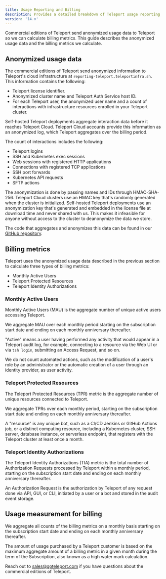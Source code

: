 ```yaml
---
title: Usage Reporting and Billing
description: Provides a detailed breakdown of Teleport usage reporting and billing.
version: '14.x'
---
```


Commercial editions of Teleport send anonymized usage data to Teleport so we can
calculate billing metrics. This guide describes the anonymized usage data and
the billing metrics we calculate.

## Anonymized usage data

The commercial editions of Teleport send anonymized information to Teleport's
cloud infrastructure at `reporting-teleport.teleportinfra.sh`.
This information contains the following:

- Teleport license identifier.
- Anonymized cluster name and Teleport Auth Service host ID.
- For each Teleport user, the anonymized user name and a count of interactions
  with infrastructure resources enrolled in your Teleport cluster.

Self-hosted Teleport deployments aggregate interaction data before it reaches
Teleport Cloud. Teleport Cloud accounts provide this information as an
anonymized log, which Teleport aggregates over the billing period.

The count of interactions includes the following:

- Teleport logins
- SSH and Kubernetes exec sessions
- Web sessions with registered HTTP applications
- Connections with registered TCP applications
- SSH port forwards
- Kubernetes API requests
- SFTP actions

The anonymization is done by passing names and IDs through HMAC-SHA-256.
Teleport Cloud clusters use an HMAC key that's randomly generated when
the cluster is initialized. Self-hosted Teleport deployments use an
anonymization key that's generated and embedded in the license file at
download time and never shared with us. This makes it infeasible for anyone
without access to the cluster to deanonymize the data we store.

The code that aggregates and anonymizes this data can be found in our [GitHub
repository](https://github.com/gravitational/teleport/tree/master/lib/usagereporter/teleport/aggregating).

## Billing metrics

Teleport uses the anonymized usage data described in the previous section to
calculate three types of billing metrics:

- Monthly Active Users
- Teleport Protected Resources
- Teleport Identity Authorizations

### Monthly Active Users

Monthly Active Users (MAU) is the aggregate number of unique
active users accessing Teleport.

We aggregate MAU over each monthly period starting on the subscription start date and ending on each
monthly anniversary thereafter.

"Active" means a user having performed any activity that would appear in a Teleport audit log, for example,
connecting to a resource via the Web UI or via `tsh login`, submitting an Access Request, and so on.

We do not count automated actions, such as the modification
of a user's role by an administrator or the automatic creation of a user
through an identity provider, as user activity.

### Teleport Protected Resources

The Teleport Protected Resources (TPR) metric is the aggregate number of unique resources connected to Teleport.

We aggregate TPRs over each monthly period,
starting on the subscription start date and ending on each monthly anniversary thereafter.

A "resource" is any unique bot, such as a CI/CD Jenkins or GitHub Actions job,
or a distinct computing resource, including a Kubernetes cluster, SSH server,
database instance, or serverless endpoint, that registers with the Teleport cluster at least once a month.

### Teleport Identity Authorizations

The Teleport Identity Authorizations (TIA) metric is the total number of Authorization Requests
processed by Teleport within a monthly period, starting on the subscription start date and ending
on each monthly anniversary thereafter.

An Authorization Request is the authorization by Teleport of any request done via API, GUI, or CLI,
initiated by a user or a bot and stored in the audit event storage.

## Usage measurement for billing

We aggregate all counts of the billing metrics on a monthly basis starting on
the subscription start date and ending on each monthly anniversary thereafter.

The amount of usage purchased by a Teleport customer is based on the maximum
aggregate amount of a billing metric in a given month during the term of the
Subscription, also known as a high water mark calculation.

Reach out to [sales@goteleport.com](mailto:sales@goteleport.com) if you have questions about the
commercial editions of Teleport.
